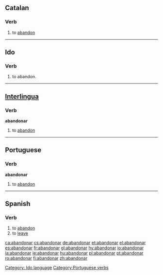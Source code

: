 ==Catalan==
===Verb===
# to [[abandon]]

----

==Ido==
===Verb===
# to abandon.
[[Category: Ido language]]

----

==[[Interlingua]]==
===Verb===
'''abandonar'''

# to [[abandon]]

----

==Portuguese==
===Verb===
'''abandonar'''

# to [[abandon]]

[[Category:Portuguese verbs]]

----

==Spanish==
===Verb===
{{es-verb-ar|stem=abandon}}
# to [[abandon]]
# to [[leave]]

{{es-conj-ar|abandon}}

[[ca:abandonar]]
[[cs:abandonar]]
[[de:abandonar]]
[[et:abandonar]]
[[el:abandonar]]
[[es:abandonar]]
[[fr:abandonar]]
[[gl:abandonar]]
[[hy:abandonar]]
[[io:abandonar]]
[[ia:abandonar]]
[[ie:abandonar]]
[[hu:abandonar]]
[[pl:abandonar]]
[[pt:abandonar]]
[[ro:abandonar]]
[[fi:abandonar]]
[[zh:abandonar]]